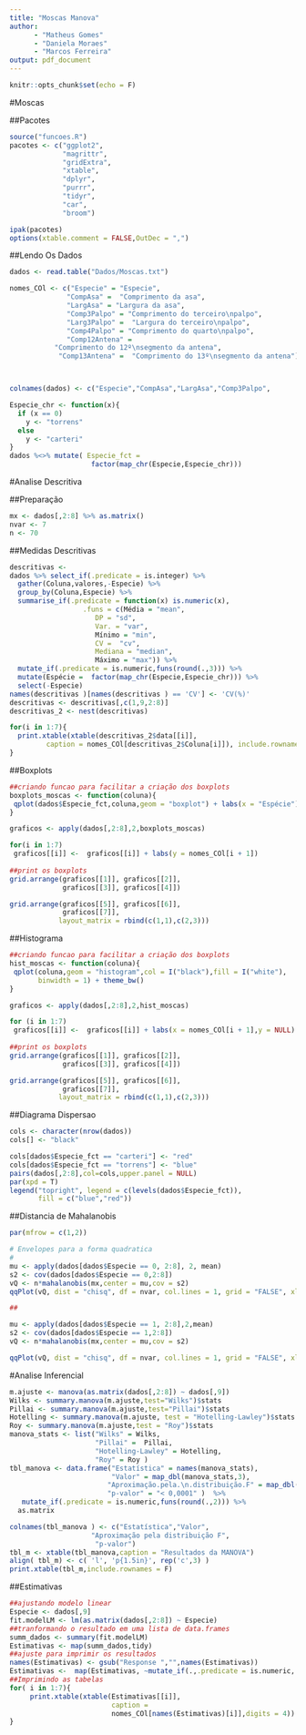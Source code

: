 ```yaml
---
title: "Moscas Manova"
author:
      - "Matheus Gomes"
      - "Daniela Moraes"
      - "Marcos Ferreira"
output: pdf_document
---
```


```r
knitr::opts_chunk$set(echo = F)

```

#Moscas

##Pacotes
```r
source("funcoes.R")
pacotes <- c("ggplot2",
             "magrittr",
             "gridExtra",
             "xtable",
             "dplyr",
             "purrr",
             "tidyr",
             "car",
             "broom")

ipak(pacotes)
options(xtable.comment = FALSE,OutDec = ",")
```

##Lendo Os Dados

```r

dados <- read.table("Dados/Moscas.txt")

nomes_COl <- c("Especie" = "Especie",
              "CompAsa" =  "Comprimento da asa",
              "LargAsa" = "Largura da asa",
              "Comp3Palpo" = "Comprimento do terceiro\npalpo",
              "Larg3Palpo" =  "Largura do terceiro\npalpo", 
              "Comp4Palpo" = "Comprimento do quarto\npalpo",
              "Comp12Antena" = 
           "Comprimento do 12º\nsegmento da antena",
            "Comp13Antena" =  "Comprimento do 13º\nsegmento da antena")



colnames(dados) <- c("Especie","CompAsa","LargAsa","Comp3Palpo",          "Larg3Palpo","Comp4Palpo","Comp12Antena","Comp13Antena")

Especie_chr <- function(x){
  if (x == 0)
    y <- "torrens"
  else
    y <- "carteri"
}
dados %<>% mutate( Especie_fct = 
                    factor(map_chr(Especie,Especie_chr)))


```


#Analise Descritiva

##Preparação

```r
mx <- dados[,2:8] %>% as.matrix()
nvar <- 7
n <- 70
```


##Medidas Descritivas

```r

descritivas <- 
dados %>% select_if(.predicate = is.integer) %>% 
  gather(Coluna,valores,-Especie) %>% 
  group_by(Coluna,Especie) %>% 
  summarise_if(.predicate = function(x) is.numeric(x),
                  .funs = c(Média = "mean",
                     DP = "sd",
                     Var. = "var",
                     Mínimo = "min",
                     CV =  "cv",
                     Mediana = "median",
                     Máximo = "max")) %>% 
  mutate_if(.predicate = is.numeric,funs(round(.,3))) %>% 
  mutate(Espécie =  factor(map_chr(Especie,Especie_chr))) %>% 
  select(-Especie)
names(descritivas )[names(descritivas ) == 'CV'] <- 'CV(%)'
descritivas <- descritivas[,c(1,9,2:8)]
descritivas_2 <- nest(descritivas)

for(i in 1:7){
  print.xtable(xtable(descritivas_2$data[[i]], 
         caption = nomes_COl[descritivas_2$Coluna[i]]), include.rownames = F)
}

```



\newpage

##Boxplots

```r
##criando funcao para facilitar a criação dos boxplots
boxplots_moscas <- function(coluna){
 qplot(dados$Especie_fct,coluna,geom = "boxplot") + labs(x = "Espécie") + theme_bw()
}

graficos <- apply(dados[,2:8],2,boxplots_moscas)

for(i in 1:7)
 graficos[[i]] <-  graficos[[i]] + labs(y = nomes_COl[i + 1])
  
##print os boxplots
grid.arrange(graficos[[1]], graficos[[2]], 
             graficos[[3]], graficos[[4]])

grid.arrange(graficos[[5]], graficos[[6]], 
             graficos[[7]], 
            layout_matrix = rbind(c(1,1),c(2,3)))


```

##Histograma

```r

##criando funcao para facilitar a criação dos boxplots
hist_moscas <- function(coluna){
 qplot(coluna,geom = "histogram",col = I("black"),fill = I("white"),
       binwidth = 1) + theme_bw() 
}

graficos <- apply(dados[,2:8],2,hist_moscas)

for (i in 1:7)
 graficos[[i]] <-  graficos[[i]] + labs(x = nomes_COl[i + 1],y = NULL)
  
##print os boxplots
grid.arrange(graficos[[1]], graficos[[2]], 
             graficos[[3]], graficos[[4]])

grid.arrange(graficos[[5]], graficos[[6]], 
             graficos[[7]], 
            layout_matrix = rbind(c(1,1),c(2,3)))
```

##Diagrama Dispersao


```r

cols <- character(nrow(dados))
cols[] <- "black"

cols[dados$Especie_fct == "carteri"] <- "red"
cols[dados$Especie_fct == "torrens"] <- "blue"
pairs(dados[,2:8],col=cols,upper.panel = NULL)
par(xpd = T)
legend("topright", legend = c(levels(dados$Especie_fct)), 
       fill = c("blue","red"))

```



##Distancia de Mahalanobis


```r
par(mfrow = c(1,2))

# Envelopes para a forma quadratica
#
mu <- apply(dados[dados$Especie == 0, 2:8], 2, mean)
s2 <- cov(dados[dados$Especie == 0,2:8])
vQ <- n*mahalanobis(mx,center = mu,cov = s2)
qqPlot(vQ, dist = "chisq", df = nvar, col.lines = 1, grid = "FALSE", xlab = "quantil da distribuição qui-quadrado", ylab = "quantil da forma quadratica", cex = 1.2, id.cex = 1.2, main = "Torrens")

##

mu <- apply(dados[dados$Especie == 1, 2:8],2,mean)
s2 <- cov(dados[dados$Especie == 1,2:8])
vQ <- n*mahalanobis(mx,center = mu,cov = s2)

qqPlot(vQ, dist = "chisq", df = nvar, col.lines = 1, grid = "FALSE", xlab = "quantil da distribuição qui-quadrado", ylab = "quantil da forma quadratica", cex = 1.2, id.cex = 1.2, main = "Carteri")

```

#Analise Inferencial


```r
m.ajuste <- manova(as.matrix(dados[,2:8]) ~ dados[,9])
Wilks <- summary.manova(m.ajuste,test="Wilks")$stats
Pillai <- summary.manova(m.ajuste,test="Pillai")$stats
Hotelling <- summary.manova(m.ajuste, test = "Hotelling-Lawley")$stats
Roy <- summary.manova(m.ajuste,test = "Roy")$stats
manova_stats <- list("Wilks" = Wilks,
                     "Pillai" =  Pillai,
                     "Hotelling-Lawley" = Hotelling,
                     "Roy" = Roy )
tbl_manova <- data.frame("Estatística" = names(manova_stats),
                         "Valor" = map_dbl(manova_stats,3),
                        "Aproximação.pela.\n.distribuição.F" = map_dbl(manova_stats,5),
                        "p-valor" = "< 0,0001" )  %>%
   mutate_if(.predicate = is.numeric,funs(round(.,2))) %>%
  as.matrix

colnames(tbl_manova ) <- c("Estatística","Valor",
                    "Aproximação pela distribuição F",
                     "p-valor")
tbl_m <- xtable(tbl_manova,caption = "Resultados da MANOVA")
align( tbl_m) <- c( 'l', 'p{1.5in}', rep('c',3) )
print.xtable(tbl_m,include.rownames = F)

```

##Estimativas 

\newpage

```r

##ajustando modelo linear
Especie <- dados[,9]
fit.modelLM <- lm(as.matrix(dados[,2:8]) ~ Especie)
##tranformando o resultado em uma lista de data.frames
summ_dados <- summary(fit.modelLM)
Estimativas <- map(summ_dados,tidy)
##ajuste para imprimir os resultados
names(Estimativas) <- gsub("Response ","",names(Estimativas))
Estimativas <-  map(Estimativas, ~mutate_if(.,.predicate = is.numeric, funs(round(.,5))))
##Imprimindo as tabelas
for( i in 1:7){
     print.xtable(xtable(Estimativas[[i]], 
                         caption = 
                         nomes_COl[names(Estimativas)[i]],digits = 4))
}

```




